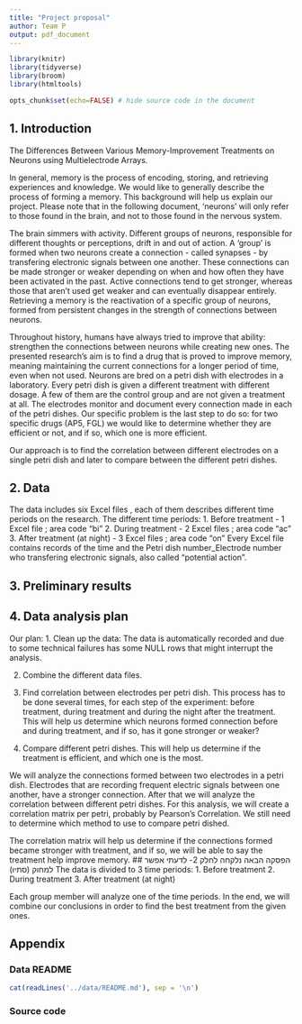 ---
title: "Project proposal"
author: Team P
output: pdf_document
---

```{r load-packages, message = FALSE}
library(knitr)
library(tidyverse)
library(broom)
library(htmltools)
```

```{r setup, include = FALSE}
opts_chunk$set(echo=FALSE) # hide source code in the document
```

## 1. Introduction
The Differences Between Various Memory-Improvement Treatments on Neurons using Multielectrode Arrays.

In general, memory is the process of encoding, storing, and retrieving experiences and knowledge.
We would like to generally describe the process of forming a memory. This background will help us explain our project.
Please note that in the following document, 'neurons' will only refer to those found in the brain, and not to those found in the nervous system.

The brain simmers with activity. Different groups of neurons, responsible for different thoughts or perceptions, drift in and out of action.
A 'group' is formed when two neurons create a connection - called synapses - by transfering electronic signals between one another.
These connections can be made stronger or weaker depending on when and how often they have been activated in the past. 
Active connections tend to get stronger, whereas those that aren’t used get weaker and can eventually disappear entirely.
Retrieving a memory is the reactivation of a specific group of neurons, formed from persistent changes in the strength of connections between neurons.

Throughout history, humans have always tried to improve that ability: strengthen the connections between neurons while creating new ones.
The presented research's aim is to find a drug that is proved to improve memory, meaning maintaining the current connections for a longer period of time, even when not used. 
Neurons are bred on a petri dish with electrodes in a laboratory. Every petri dish is given a different treatment with different dosage. A few of them are the control group and are not given a treatment at all.
The electrodes monitor and document every connection made in each of the petri dishes.
Our specific problem is the last step to do so: for two specific drugs (AP5, FGL) we would like to determine whether they are efficient or not, and if so, which one is more efficient.

Our approach is to find the correlation between different electrodes on a single petri dish and later to compare between the different petri dishes.


## 2. Data
The data includes six Excel files , each of them describes different time periods on the research.
The different time periods:
1. Before treatment - 1 Excel file ; area code "bi"
2. During treatment - 2 Excel files ; area code "ac"
3. After treatment (at night) - 3 Excel files ; area code "on"
Every Excel file contains records of the time and the Petri dish number_Electrode number who transfering electronic signals, also called "potential action".



## 3. Preliminary results


## 4. Data analysis plan
Our plan: 
1. Clean up the data: The data is automatically recorded and due to some technical failures has some NULL rows that might interrupt the analysis. 

2. Combine the different data files.

3. Find correlation between electrodes per petri dish. This process has to be done several times, for each step of the experiment: before treatment, during treatment and during the night after the treatment. 
This will help us determine which neurons formed connection before and during treatment, and if so, has it gone stronger or weaker?

4. Compare different petri dishes. This will help us determine if the treatment is efficient, and which one is the most. 

We will analyze the connections formed between two electrodes in a petri dish. Electrodes that are recording frequent electric signals between one another, have a stronger connection. 
After that we will analyze the correlation between different petri dishes.
For this analysis, we will create a correlation matrix per petri, probably by Pearson's Correlation. We still need to determine which method to use to compare petri dished. 

The correlation matrix will help us determine if the connections formed became stronger with treatment, and if so, we will be able to say the treatment help improve memory. 
## הפסקה הבאה נלקחה לחלק 2- לדעתי אפשר למחוק (סתיו)
The data is divided to 3 time periods:
1. Before treatment
2. During treatment
3. After treatment (at night)

Each group member will analyze one of the time periods. In the end, we will combine our conclusions in order to find the best treatment from the given ones.

## Appendix

### Data README

```{r include_data_readme, comment=''}
cat(readLines('../data/README.md'), sep = '\n')
```

### Source code

```{r, ref.label=knitr::all_labels(), echo=TRUE, eval=FALSE}

```
